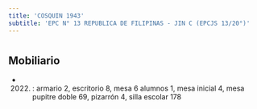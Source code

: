 ```yaml
---
title: 'COSQUIN 1943'
subtitle: 'EPC N° 13 REPUBLICA DE FILIPINAS - JIN C (EPCJS 13/20°)'
---
```


#


## Mobiliario

*  (2022) : armario 2, escritorio 8, mesa 6 alumnos 1, mesa inicial 4, mesa pupitre doble 69, pizarrón 4, silla escolar 178 



